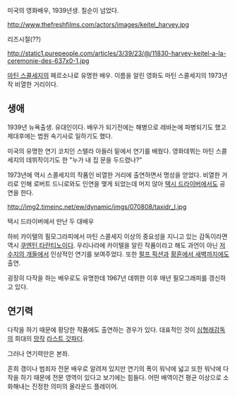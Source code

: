 

미국의 영화배우, 1939년생. 칠순이 넘었다.

http://www.thefreshfilms.com/actors/images/keitel_harvey.jpg

리즈시절(??)

http://static1.purepeople.com/articles/3/39/23/@/11830-harvey-keitel-a-la-ceremonie-des-637x0-1.jpg

[[마틴 스콜세지]]의 페르소나로 유명한 배우. 이름을 알린 영화도 마틴 스콜세지의 1973년작 비열한 거리이다.

== 생애 ==

1939년 뉴욕출생. 유대인이다. 배우가 되기전에는 해병으로 레바논에 파병되기도 했고 제대후에는 법원 속기사로 일하기도 했다.

미국의 유명한 연기 코치인 스텔라 아들러 밑에서 연기를 배웠다. 영화데뷔는 마틴 스콜세지의 데뷔작이기도 한 "누가 내 집 문을 두드렸나?"

1973년에 역시 스콜세지의 작품인 비열한 거리에 출연하면서 명성을 얻었다. 비열한 거리로 인해 로버트 드니로와도 인연을 맺게 되었는데 머지 않아 [[택시 드라이버]]에서도 공연을 한다. 

http://img2.timeinc.net/ew/dynamic/imgs/070808/taxidr_l.jpg

택시 드라이버에서 만난 두 대배우

하비 카이텔의 필모그라피에서 마틴 스콜세지 이상의 중요성을 지니고 있는 감독이라면 역시 [[쿠엔틴 타란티노]]이다. 우리나라에 카이텔을 알린 작품이라고 해도 과언이 아닌 [[저수지의 개들]]에서 인상적인 연기를 보여주었다. 또한 [[펄프 픽션]]과 [[황혼에서 새벽까지]]에도 출연. 

굉장히 다작을 하는 배우로도 유명한데 1967년 데뷔한 이후 매년 필모그래피를 갱신하고 있다.

== 연기력 ==

다작을 하기 때문에 황당한 작품에도 출연하는 경우가 있다. 대표적인 것이 [[심형래]]감독의 희대의 [[망작]] [[라스트 갓파더]]. 

그러나 연기력만은 본좌.

흔희 갱이나 범죄자 전문 배우로 알려져 있지만 연기의 폭이 워낙에 넓고 또한 워낙에 다작을 하기 때문에 전문 영역이 있다고 보기에는 힘들다. 어떤 배역이건 평균 이상으로 소화해내는 진정한 의미의 올라운드 플레이어.




